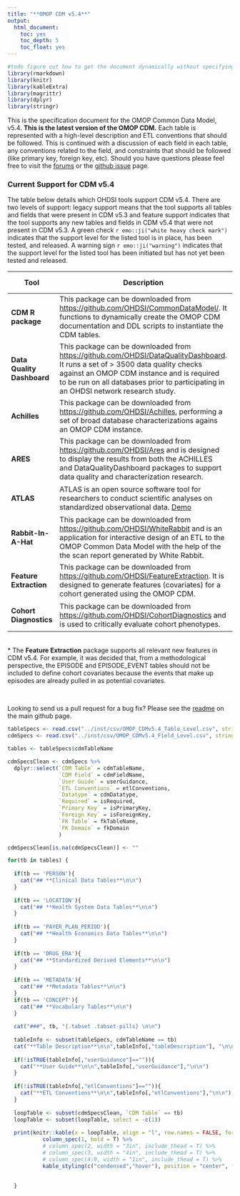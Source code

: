 ```yaml
---
title: "**OMOP CDM v5.4**"
output:
  html_document:
    toc: yes
    toc_depth: 5
    toc_float: yes
---
```


```r

#todo figure out how to get the document dynamically without specifying the name
library(rmarkdown)
library(knitr)
library(kableExtra)
library(magrittr)
library(dplyr)
library(stringr)

```

This is the specification document for the OMOP Common Data Model, v5.4. **This is the latest version of the OMOP CDM.**  Each table is represented with a high-level description and ETL conventions that should be followed. This is continued with a discussion of each field in each table, any conventions related to the field, and constraints that should be followed (like primary key, foreign key, etc). Should you have questions please feel free to visit the [forums](https://forums.ohdsi.org/) or the [github issue](https://github.com/ohdsi/CommonDataModel/issues) page.

### Current Support for CDM v5.4

The table below details which OHDSI tools support CDM v5.4. There are two levels of support: legacy support means that the tool supports all tables and fields that were present in CDM v5.3 and feature support indicates that the tool supports any new tables and fields in CDM v5.4 that were not present in CDM v5.3. A green check `r emo::ji("white heavy check mark")` indicates that the support level for the listed tool is in place, has been tested, and released. A warning sign `r emo::ji("warning")` indicates that the support level for the listed tool has been initiated but has not yet been tested and released. 
<br>


|**Tool**|**Description**|**Legacy Support**|**Feature Support**|
|--|--|--|--|
|**CDM R package**|This package can be downloaded from [https://github.com/OHDSI/CommonDataModel/](https://github.com/OHDSI/CommonDataModel/). It functions to dynamically create the OMOP CDM documentation and DDL scripts to instantiate the CDM tables. |`r emo::ji("white heavy check mark")`|`r emo::ji("white heavy check mark")`
|**Data Quality Dashboard**|This package can be downloaded from [https://github.com/OHDSI/DataQualityDashboard](https://github.com/OHDSI/DataQualityDashboard). It runs a set of > 3500 data quality checks against an OMOP CDM instance and is required to be run on all databases prior to participating in an OHDSI network research study.|`r emo::ji("white heavy check mark")`| `r emo::ji("warning")`
|**Achilles**|This package can be downloaded from [https://github.com/OHDSI/Achilles](https://github.com/OHDSI/Achilles), performing a set of broad database characterizations agains an OMOP CDM instance. |`r emo::ji("white heavy check mark")`|`r emo::ji("warning")`
|**ARES**|This package can be downloaded from [https://github.com/OHDSI/Ares](https://github.com/OHDSI/Ares) and is designed to display the results from both the ACHILLES and DataQualityDashboard packages to support data quality and characterization research.|`r emo::ji("white heavy check mark")`|`r emo::ji("warning")`
|**ATLAS**|ATLAS is an open source software tool for researchers to conduct scientific analyses on standardized observational data. [Demo](http://atlas-demo.ohdsi.org/) |`r emo::ji("white heavy check mark")`|`r emo::ji("warning")`
|**Rabbit-In-A-Hat**|This package can be downloaded from [https://github.com/OHDSI/WhiteRabbit](https://github.com/OHDSI/WhiteRabbit) and is an application for interactive design of an ETL to the OMOP Common Data Model with the help of the the scan report generated by White Rabbit.|`r emo::ji("white heavy check mark")`|`r emo::ji("white heavy check mark")`
|**Feature Extraction**|This package can be downloaded from [https://github.com/OHDSI/FeatureExtraction](https://github.com/OHDSI/FeatureExtraction). It is designed to generate features (covariates) for a cohort generated using the OMOP CDM. |`r emo::ji("white heavy check mark")`|`r emo::ji("white heavy check mark")`*
|**Cohort Diagnostics**|This package can be downloaded from [https://github.com/OHDSI/CohortDiagnostics](https://github.com/OHDSI/CohortDiagnostics) and is used to critically evaluate cohort phenotypes. |`r emo::ji("white heavy check mark")`|`r emo::ji("warning")`
<br>
\* The **Feature Extraction** package supports all relevant new features in CDM v5.4. For example, it was decided that, from a methodological perspective, the EPISODE and EPISODE_EVENT tables should not be included to define cohort covariates because the events that make up episodes are already pulled in as potential covariates.

<br>

Looking to send us a pull request for a bug fix? Please see the [readme](https://github.com/OHDSI/CommonDataModel#readme) on the main github page.

```r
tableSpecs <- read.csv("../inst/csv/OMOP_CDMv5.4_Table_Level.csv", stringsAsFactors = FALSE)
cdmSpecs <- read.csv("../inst/csv/OMOP_CDMv5.4_Field_Level.csv", stringsAsFactors = FALSE)

tables <- tableSpecs$cdmTableName

cdmSpecsClean <- cdmSpecs %>%
  dplyr::select(`CDM Table` = cdmTableName,
                `CDM Field` = cdmFieldName,
                `User Guide` = userGuidance,
                `ETL Conventions` = etlConventions,
                `Datatype` = cdmDatatype,
                `Required` = isRequired,
                `Primary Key` = isPrimaryKey,
                `Foreign Key` = isForeignKey,
                `FK Table` = fkTableName,
                `FK Domain` = fkDomain
                )

cdmSpecsClean[is.na(cdmSpecsClean)] <- ""

for(tb in tables) {
  
  if(tb == 'PERSON'){
    cat("## **Clinical Data Tables**\n\n")
  }
  
  if(tb == 'LOCATION'){
    cat("## **Health System Data Tables**\n\n")
  }
  
  if(tb == 'PAYER_PLAN_PERIOD'){
    cat("## **Health Economics Data Tables**\n\n")
  }
  
  if(tb == 'DRUG_ERA'){
    cat("## **Standardized Derived Elements**\n\n")
  }
  
  if(tb == 'METADATA'){
    cat("## **Metadata Tables**\n\n")
  }
  if(tb == 'CONCEPT'){
    cat("## **Vocabulary Tables**\n\n")
  }
  
  cat("###", tb, "{.tabset .tabset-pills} \n\n")
  
  tableInfo <- subset(tableSpecs, cdmTableName == tb)
  cat("**Table Description**\n\n",tableInfo[,"tableDescription"], "\n\n")
  
  if(!isTRUE(tableInfo[,"userGuidance"]=="")){
    cat("**User Guide**\n\n",tableInfo[,"userGuidance"],"\n\n")
  }
  
  if(!isTRUE(tableInfo[,"etlConventions"]=="")){
    cat("**ETL Conventions**\n\n",tableInfo[,"etlConventions"],"\n\n")
  }
  
  loopTable <- subset(cdmSpecsClean, `CDM Table` == tb)
  loopTable <- subset(loopTable, select = -c(1))
 
  print(knitr::kable(x = loopTable, align = "l", row.names = FALSE, format = "html", escape = FALSE) %>%
           column_spec(1, bold = T) %>%
           # column_spec(2, width = "3in", include_thead = T) %>%
           # column_spec(3, width = "4in", include_thead = T) %>%
           # column_spec(4:9, width = "1in", include_thead = T) %>%
           kable_styling(c("condensed","hover"), position = "center", full_width = T, font_size = 13))
         
  
  }



```
